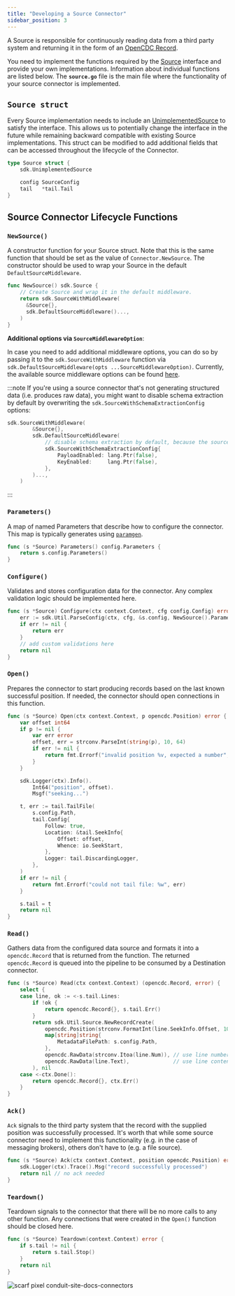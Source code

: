 ```yaml
---
title: "Developing a Source Connector"
sidebar_position: 3
---
```


A Source is responsible for continuously reading data from a third party system
and returning it in the form of
an [OpenCDC Record](https://pkg.go.dev/github.com/conduitio/conduit-commons/opencdc#Record).

You need to implement the functions required by
the [Source](https://pkg.go.dev/github.com/conduitio/conduit-connector-sdk#Source)
interface and provide your own implementations. Information about individual
functions are listed below. The **`source.go`** file is the main file where the
functionality of your source connector is implemented.

## `Source struct`

Every Source implementation needs to include
an [UnimplementedSource](https://pkg.go.dev/github.com/conduitio/conduit-connector-sdk#UnimplementedSource)
to satisfy the interface. This allows us to potentially change the interface in
the future while remaining backward compatible with existing Source
implementations. This struct can be modified to add additional fields that can
be accessed throughout the lifecycle of the Connector.

```go
type Source struct {
	sdk.UnimplementedSource

	config SourceConfig
	tail   *tail.Tail
}
```

## Source Connector Lifecycle Functions

### `NewSource()`

A constructor function for your Source struct. Note that this is the same
function that should be set as the value of `Connector.NewSource`. The
constructor should be used to wrap your Source in the default
`DefaultSourceMiddleware`.

```go
func NewSource() sdk.Source {
    // Create Source and wrap it in the default middleware.
    return sdk.SourceWithMiddleware(
      &Source{}, 
      sdk.DefaultSourceMiddleware()...,
    )
}
```

**Additional options via `SourceMiddlewareOption`**:

In case you need to add additional middleware options, you can do so by passing
it to the `sdk.SourceWithMiddleware` function via
`sdk.DefaultSourceMiddleware(opts ...SourceMiddlewareOption)`. Currently, the
available source middleware options can be
found [here](https://github.com/ConduitIO/conduit-connector-sdk/blob/1cbe778fabc8f903e075872560e6a91049d2e978/source_middleware.go#L42-L46).

:::note
If you're using a source connector that's not generating structured data (i.e.
produces raw data), you might want to disable schema extraction by default by
overwriting the `sdk.SourceWithSchemaExtractionConfig` options:

```go
sdk.SourceWithMiddleware(
		&Source{},
		sdk.DefaultSourceMiddleware(
			// disable schema extraction by default, because the source produces raw data
			sdk.SourceWithSchemaExtractionConfig{
				PayloadEnabled: lang.Ptr(false),
				KeyEnabled:     lang.Ptr(false),
			},
		)...,
	)
```
:::

### `Parameters()`

A map of named Parameters that describe how to configure the connector. This map
is typically generates using [
`paramgen`](https://github.com/ConduitIO/conduit-commons/tree/main/paramgen).

```go
func (s *Source) Parameters() config.Parameters {
	return s.config.Parameters()
}
```

### `Configure()` 

Validates and stores configuration data for the connector. Any complex
validation logic should be implemented here.

```go
func (s *Source) Configure(ctx context.Context, cfg config.Config) error {
    err := sdk.Util.ParseConfig(ctx, cfg, &s.config, NewSource().Parameters())
    if err != nil {
        return err
    }
    // add custom validations here
    return nil
}
```

### `Open()`

Prepares the connector to start producing records based on the last known
successful position. If needed, the connector should open connections in this
function.

```go
func (s *Source) Open(ctx context.Context, p opencdc.Position) error {
	var offset int64
	if p != nil {
		var err error
		offset, err = strconv.ParseInt(string(p), 10, 64)
		if err != nil {
			return fmt.Errorf("invalid position %v, expected a number", p)
		}
	}

	sdk.Logger(ctx).Info().
		Int64("position", offset).
		Msgf("seeking...")

	t, err := tail.TailFile(
		s.config.Path,
		tail.Config{
			Follow: true,
			Location: &tail.SeekInfo{
				Offset: offset,
				Whence: io.SeekStart,
			},
			Logger: tail.DiscardingLogger,
		},
	)
	if err != nil {
		return fmt.Errorf("could not tail file: %w", err)
	}

	s.tail = t
	return nil
}
```

### `Read()`

Gathers data from the configured data source and formats it into a `opencdc.Record`
that is returned from the function. The returned `opencdc.Record` is queued into the
pipeline to be consumed by a Destination connector.

```go
func (s *Source) Read(ctx context.Context) (opencdc.Record, error) {
	select {
	case line, ok := <-s.tail.Lines:
		if !ok {
			return opencdc.Record{}, s.tail.Err()
		}
		return sdk.Util.Source.NewRecordCreate(
			opencdc.Position(strconv.FormatInt(line.SeekInfo.Offset, 10)),
			map[string]string{
				MetadataFilePath: s.config.Path,
			},
			opencdc.RawData(strconv.Itoa(line.Num)), // use line number as key
			opencdc.RawData(line.Text),              // use line content as payload
		), nil
	case <-ctx.Done():
		return opencdc.Record{}, ctx.Err()
	}
}
```

### `Ack()`

`Ack` signals to the third party system that the record with the supplied
position was successfully processed. It's worth that while some source connector
need to implement this functionality (e.g. in the case of messaging brokers),
others don't have to (e.g. a file source).

```go
func (s *Source) Ack(ctx context.Context, position opencdc.Position) error {
	sdk.Logger(ctx).Trace().Msg("record successfully processed")
	return nil // no ack needed
}
```

### `Teardown()`

Teardown signals to the connector that there will be no more calls to any other
function. Any connections that were created in the `Open()` function should be
closed here.

```go
func (s *Source) Teardown(context.Context) error {
	if s.tail != nil {
		return s.tail.Stop()
	}
	return nil
}
```

![scarf pixel conduit-site-docs-connectors](https://static.scarf.sh/a.png?x-pxid=2fa824d7-fd94-4cf9-a5c8-ea63c9860213)
